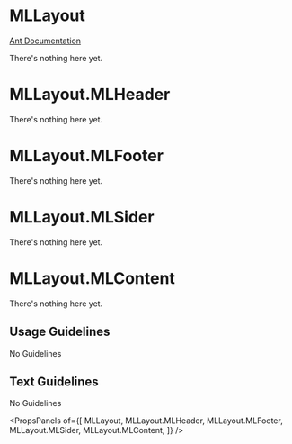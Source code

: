 
# MLLayout

[Ant Documentation](https://3x.ant.design/components/layout)

There's nothing here yet.


# MLLayout.MLHeader

There's nothing here yet.

# MLLayout.MLFooter

There's nothing here yet.

# MLLayout.MLSider

There's nothing here yet.

# MLLayout.MLContent

There's nothing here yet.

## Usage Guidelines
No Guidelines

## Text Guidelines
No Guidelines

<PropsPanels of={[
  MLLayout,
  MLLayout.MLHeader,
  MLLayout.MLFooter,
  MLLayout.MLSider,
  MLLayout.MLContent,
]} />
